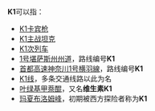 {{DisambigNav|K|1}}
'''K1'''可以指：

*[[K1卡宾枪|K1卡宾枪]]
*[[K1主战坦克|K1主战坦克]]
*[[K1/2次列车|K1次列车]]
*[[1号堪萨斯州州道|1号堪萨斯州州道]]，路线编号'''K1'''
*[[首都高速神奈川1号横羽線|首都高速神奈川1号横羽線]]，路线编号'''K1'''
*[[K1线|K1线]]，多条交通线路以此为名
*[[叶绿基甲萘醌|叶绿基甲萘醌]]，又名'''维生素K1'''
*[[玛夏布洛姆峰|玛夏布洛姆峰]]，初期被西方探险者称为'''K1'''

{{disambig}}